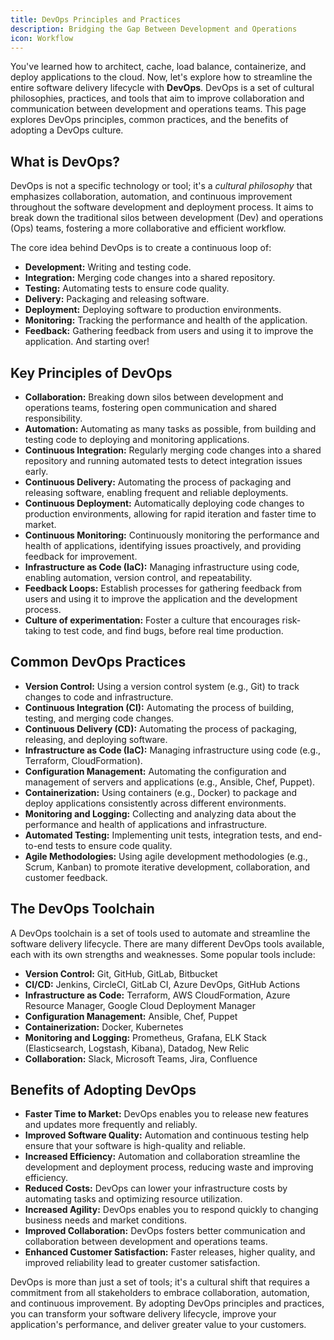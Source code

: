 ```yaml
---
title: DevOps Principles and Practices
description: Bridging the Gap Between Development and Operations
icon: Workflow
---
```


You've learned how to architect, cache, load balance, containerize, and deploy applications to the cloud.
Now, let's explore how to streamline the entire software delivery lifecycle with **DevOps**.
DevOps is a set of cultural philosophies, practices, and tools that aim to improve collaboration and communication between development and operations teams.
This page explores DevOps principles, common practices, and the benefits of adopting a DevOps culture.

## What is DevOps?

DevOps is not a specific technology or tool; it's a _cultural philosophy_ that emphasizes collaboration, automation, and continuous improvement throughout the software development and deployment process.
It aims to break down the traditional silos between development (Dev) and operations (Ops) teams, fostering a more collaborative and efficient workflow.

The core idea behind DevOps is to create a continuous loop of:

- **Development:** Writing and testing code.
- **Integration:** Merging code changes into a shared repository.
- **Testing:** Automating tests to ensure code quality.
- **Delivery:** Packaging and releasing software.
- **Deployment:** Deploying software to production environments.
- **Monitoring:** Tracking the performance and health of the application.
- **Feedback:** Gathering feedback from users and using it to improve the application.
  And starting over!

## Key Principles of DevOps

- **Collaboration:** Breaking down silos between development and operations teams, fostering open communication and shared responsibility.
- **Automation:** Automating as many tasks as possible, from building and testing code to deploying and monitoring applications.
- **Continuous Integration:** Regularly merging code changes into a shared repository and running automated tests to detect integration issues early.
- **Continuous Delivery:** Automating the process of packaging and releasing software, enabling frequent and reliable deployments.
- **Continuous Deployment:** Automatically deploying code changes to production environments, allowing for rapid iteration and faster time to market.
- **Continuous Monitoring:** Continuously monitoring the performance and health of applications, identifying issues proactively, and providing feedback for improvement.
- **Infrastructure as Code (IaC):** Managing infrastructure using code, enabling automation, version control, and repeatability.
- **Feedback Loops:** Establish processes for gathering feedback from users and using it to improve the application and the development process.
- **Culture of experimentation:** Foster a culture that encourages risk-taking to test code, and find bugs, before real time production.

## Common DevOps Practices

- **Version Control:** Using a version control system (e.g., Git) to track changes to code and infrastructure.
- **Continuous Integration (CI):** Automating the process of building, testing, and merging code changes.
- **Continuous Delivery (CD):** Automating the process of packaging, releasing, and deploying software.
- **Infrastructure as Code (IaC):** Managing infrastructure using code (e.g., Terraform, CloudFormation).
- **Configuration Management:** Automating the configuration and management of servers and applications (e.g., Ansible, Chef, Puppet).
- **Containerization:** Using containers (e.g., Docker) to package and deploy applications consistently across different environments.
- **Monitoring and Logging:** Collecting and analyzing data about the performance and health of applications and infrastructure.
- **Automated Testing:** Implementing unit tests, integration tests, and end-to-end tests to ensure code quality.
- **Agile Methodologies:** Using agile development methodologies (e.g., Scrum, Kanban) to promote iterative development, collaboration, and customer feedback.

## The DevOps Toolchain

A DevOps toolchain is a set of tools used to automate and streamline the software delivery lifecycle.
There are many different DevOps tools available, each with its own strengths and weaknesses.
Some popular tools include:

- **Version Control:** Git, GitHub, GitLab, Bitbucket
- **CI/CD:** Jenkins, CircleCI, GitLab CI, Azure DevOps, GitHub Actions
- **Infrastructure as Code:** Terraform, AWS CloudFormation, Azure Resource Manager, Google Cloud Deployment Manager
- **Configuration Management:** Ansible, Chef, Puppet
- **Containerization:** Docker, Kubernetes
- **Monitoring and Logging:** Prometheus, Grafana, ELK Stack (Elasticsearch, Logstash, Kibana), Datadog, New Relic
- **Collaboration:** Slack, Microsoft Teams, Jira, Confluence

## Benefits of Adopting DevOps

- **Faster Time to Market:** DevOps enables you to release new features and updates more frequently and reliably.
- **Improved Software Quality:** Automation and continuous testing help ensure that your software is high-quality and reliable.
- **Increased Efficiency:** Automation and collaboration streamline the development and deployment process, reducing waste and improving efficiency.
- **Reduced Costs:** DevOps can lower your infrastructure costs by automating tasks and optimizing resource utilization.
- **Increased Agility:** DevOps enables you to respond quickly to changing business needs and market conditions.
- **Improved Collaboration:** DevOps fosters better communication and collaboration between development and operations teams.
- **Enhanced Customer Satisfaction:** Faster releases, higher quality, and improved reliability lead to greater customer satisfaction.

DevOps is more than just a set of tools; it's a cultural shift that requires a commitment from all stakeholders to embrace collaboration, automation, and continuous improvement.
By adopting DevOps principles and practices, you can transform your software delivery lifecycle, improve your application's performance, and deliver greater value to your customers.
